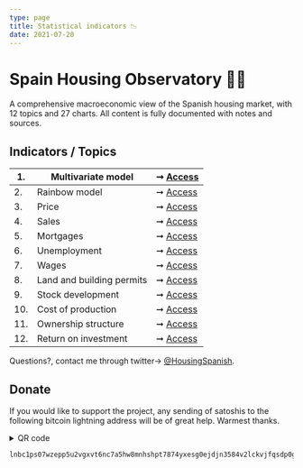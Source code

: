 ```yaml
---
type: page
title: Statistical indicators 📉
date: 2021-07-20
---
```



# Spain Housing Observatory 🔭🌈

A comprehensive macroeconomic view of the Spanish housing market, with 12 topics and 27 charts. All content is fully documented with notes and sources.

## Indicators / Topics

| 1. | Multivariate model | ➞ [Access](posts/six) |
| -- | ------------------------------- | --- |
| 2. | Rainbow model | ➞ [Access](posts/rainbow) |
| 3. | Price | ➞ [Access](posts/price) |
| 4. | Sales | ➞ [Access](posts/sales) |
| 5. | Mortgages | ➞ [Access](posts/credit) |
| 6. | Unemployment | ➞ [Access](posts/labor) |
| 7. | Wages | ➞ [Access](posts/wages) |
| 8. | Land and building permits | ➞ [Access](posts/permits) |
| 9. | Stock development | ➞ [Access](posts/stock) |
| 10. | Cost of production | ➞ [Access](posts/cost) |
| 11. | Ownership structure | ➞ [Access](posts/ownership) |
| 12. | Return on investment | ➞ [Access](posts/roi) |

Questions?, contact me through twitter→ [@HousingSpanish](https://twitter.com/HousingSpanish).

## Donate

If you would like to support the project, any sending of satoshis to the following bitcoin lightning address will be of great help. Warmest thanks.<details><p align="center"><Image src="/images/qrdonacions.png" alt="Reload adress" width={249} height={248} priority className="next-image"/></p><summary>QR code</summary></details>

```
lnbc1ps07wzepp5u2vgxvt6nc7a5hw8mnhshpt7874yxesg0ejdjn3584v2lckvjfqsdp0g3hkuctrd9hjqnmzwdjhyanpw3hhy6fqfpsky6t5v96xwegxqyjw5q9qtzqqqqqq9qsqsp5pft9elfnv57hgr8nkk7s7ng9zsrqauczgxfxxjhdn30cv69avlysrzjqwryaup9lh50kkranzgcdnn2fgvx390wgj5jd07rwr3vxeje0glcllejaafcm7ya5sqqqqlgqqqqqeqqjqx6yd5jr709dpxkt33xgr9a4t4d9phtrk4slkznp2atm76hfuk8tqk3jwm4dy3hpzu26596j5yxt93lre0tstdywvgrusgfuepy56yxgqc0nt05
```
